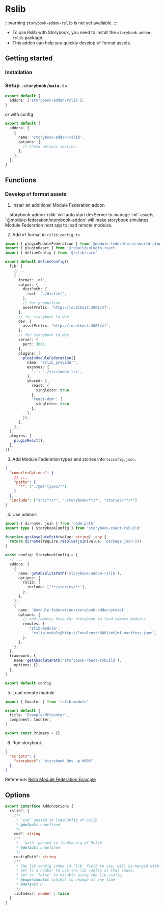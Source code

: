 
# Rslib

:::warning
`storybook-addon-rslib` is not yet available.
:::

- To use Rslib with Storybook, you need to install the `storybook-addon-rslib` package.
- This addon can help you quickly develop `mf` format assets.

## Getting started

### Installation

<PackageManagerTabs command="install storybook-addon-rslib -D" />

### Setup `.storybook/main.ts`

```ts
export default {
  addons: ['storybook-addon-rslib'],
}
```

or with config

```ts
export default {
  addons: [
    {
      name: 'storybook-addon-rslib',
      options: {
        // Check options section.
      },
    },
  ],
}
```

## Functions

### Develop `mf` format assets
1. Install an additional Module Federation addon
<PackageManagerTabs command="install @module-federation/storybook-addon -D" />
- `storybook-addon-rslib` will auto start devServer to manage `mf` assets.
- `@module-federation/storybook-addon` will make storybook simulates Module Federation host app to load remote modules.

2. Add `mf` format in `rslib.config.ts`
```ts title="rslib.config.ts"
import { pluginModuleFederation } from '@module-federation/rsbuild-plugin'
import { pluginReact } from '@rsbuild/plugin-react'
import { defineConfig } from '@rslib/core'

export default defineConfig({
  lib: [
    // ...
    {
      format: 'mf',
      output: {
        distPath: {
          root: './dist/mf',
        },
        // for production
        assetPrefix: 'http://localhost:3001/mf',
      },
      // for storybook to dev
      dev: {
        assetPrefix: 'http://localhost:3001/mf',
      },
      // for storybook to dev
      server: {
        port: 3001,
      },
      plugins: [
        pluginModuleFederation({
          name: 'rslib_provider',
          exposes: {
            '.': './src/index.tsx',
          },
          shared: {
            react: {
              singleton: true,
            },
            'react-dom': {
              singleton: true,
            },
          },
        }),
      ],
    },
  ],
  plugins: [
    pluginReact(),
  ],
})
```

3. Add Module Federation types and stories into `tsconfig.json`.
```json title="tsconfig.json"
{
  "compilerOptions": {
    // ...
    "paths": {
      "*": ["./@mf-types/*"]
    }
  },
  "include": ["src/**/*", ".storybook/**/*", "stories/**/*"]
}
```

4. Use addons
``` ts title=".storybook/main.ts"
import { dirname, join } from 'node:path'
import type { StorybookConfig } from 'storybook-react-rsbuild'

function getAbsolutePath(value: string): any {
  return dirname(require.resolve(join(value, 'package.json')))
}

const config: StorybookConfig = {
  // ...
  addons: [
    {
      name: getAbsolutePath('storybook-addon-rslib'),
      options: {
        rslib: {
          include: ['**/stories/**'],
        },
      },
    },
    {
      name: '@module-federation/storybook-addon/preset',
      options: {
        // add remotes here for storybook to load remote modules
        remotes: {
          'rslib-module':
            'rslib-module@http://localhost:3001/mf/mf-manifest.json',
        },
      },
    },
  ],
  framework: {
    name: getAbsolutePath('storybook-react-rsbuild'),
    options: {},
  },
}

export default config
```


5. Load remote module
``` ts title="stories/index.stories.tsx"
import { Counter } from 'rslib-module'

export default {
  title: 'Example/MFCounter',
  component: Counter,
}

export const Primary = {}
```

6. Run storybook
```json title="package.json"
{
  "scripts": {
    "storybook": "storybook dev -p 6006"
  }
}
```

<PackageManagerTabs command="storybook" />

Reference: [Rslib Module Federation Example](https://github.com/rspack-contrib/storybook-rsbuild/tree/main/sandboxes/rslib-react-component)

## Options

```ts
export interface AddonOptions {
  rslib?: {
    /**
     * `cwd` passed to loadConfig of Rslib
     * @default undefined
     */
    cwd?: string
    /**
     *  `path` passed to loadConfig of Rslib
     * @default undefined
     */
    configPath?: string
    /**
     * The lib config index in `lib` field to use, will be merged with the other fields in the config.
     * Set to a number to use the lib config at that index.
     * Set to `false` to disable using the lib config.
     * @experimental subject to change at any time
     * @default 0
     */
    libIndex?: number | false
  }
}
```
